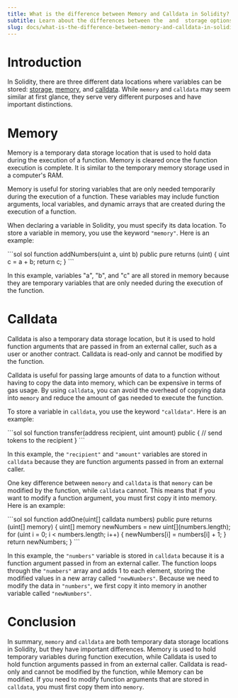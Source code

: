 ```yaml
---
title: What is the difference between Memory and Calldata in Solidity?
subtitle: Learn about the differences between the  and  storage options in Solidity
slug: docs/what-is-the-difference-between-memory-and-calldata-in-solidity
---
```


# Introduction

In Solidity, there are three different data locations where variables can be stored: [storage](/docs/when-to-use-storage-vs-memory-vs-calldata-in-solidity#when-to-use-storage), [memory](/docs/when-to-use-storage-vs-memory-vs-calldata-in-solidity#when-to-use-memory), and [calldata](/docs/when-to-use-storage-vs-memory-vs-calldata-in-solidity#when-to-use-calldata). While `memory` and `calldata` may seem similar at first glance, they serve very different purposes and have important distinctions.

# Memory

Memory is a temporary data storage location that is used to hold data during the execution of a function. Memory is cleared once the function execution is complete. It is similar to the temporary memory storage used in a computer's RAM.

Memory is useful for storing variables that are only needed temporarily during the execution of a function. These variables may include function arguments, local variables, and dynamic arrays that are created during the execution of a function.

When declaring a variable in Solidity, you must specify its data location. To store a variable in memory, you use the keyword `"memory"`. Here is an example:

<CodeGroup>
  ```sol sol
  function addNumbers(uint a, uint b) public pure returns (uint) {
    uint c = a + b;
    return c;
  }
  ```
</CodeGroup>

In this example, variables "a", "b", and "c" are all stored in memory because they are temporary variables that are only needed during the execution of the function.

# Calldata

Calldata is also a temporary data storage location, but it is used to hold function arguments that are passed in from an external caller, such as a user or another contract. Calldata is read-only and cannot be modified by the function.

Calldata is useful for passing large amounts of data to a function without having to copy the data into memory, which can be expensive in terms of gas usage. By using `calldata`, you can avoid the overhead of copying data into `memory` and reduce the amount of gas needed to execute the function.

To store a variable in `calldata`, you use the keyword `"calldata"`. Here is an example:

<CodeGroup>
  ```sol sol
  function transfer(address recipient, uint amount) public {
    // send tokens to the recipient
  }
  ```
</CodeGroup>

In this example, the `"recipient"` and `"amount"` variables are stored in `calldata` because they are function arguments passed in from an external caller.

One key difference between `memory` and `calldata` is that `memory` can be modified by the function, while `calldata` cannot. This means that if you want to modify a function argument, you must first copy it into memory. Here is an example:

<CodeGroup>
  ```sol sol
  function addOne(uint[] calldata numbers) public pure returns (uint[] memory) {
    uint[] memory newNumbers = new uint[](numbers.length);
    for (uint i = 0; i < numbers.length; i++) {
      newNumbers[i] = numbers[i] + 1;
    }
    return newNumbers;
  }
  ```
</CodeGroup>

In this example, the `"numbers"` variable is stored in `calldata` because it is a function argument passed in from an external caller. The function loops through the `"numbers"` array and adds 1 to each element, storing the modified values in a new array called `"newNumbers"`. Because we need to modify the data in `"numbers"`, we first copy it into memory in another variable called `"newNumbers"`.

# Conclusion

In summary, `memory` and `calldata` are both temporary data storage locations in Solidity, but they have important differences. Memory is used to hold temporary variables during function execution, while Calldata is used to hold function arguments passed in from an external caller. Calldata is read-only and cannot be modified by the function, while Memory can be modified. If you need to modify function arguments that are stored in `calldata`, you must first copy them into `memory`.

